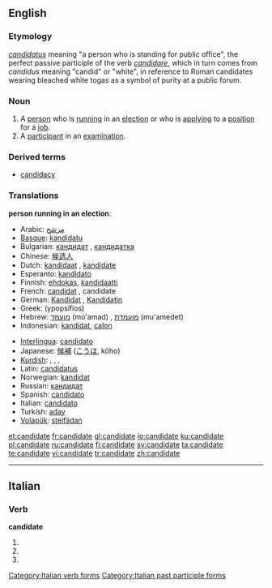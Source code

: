 ==English==

===Etymology===
{{L.}} ''[[candidatus]]'' meaning "a person who is standing for public office", the perfect passive participle of the verb ''[[candidare]]'', which in turn comes from ''candidus'' meaning "candid" or "white", in reference to Roman candidates wearing bleached white togas as a symbol of purity at a public forum.

===Noun===
{{en-noun}}

# A [[person]] who is [[run]]ning in an [[election]] or who is [[apply]]ing to a [[position]] for a [[job]].
# A [[participant]] in an [[examination]].

===Derived terms===
*[[candidacy]]

===Translations===
{{rfc-level|Translations at L3+ (AutoFormat would have corrected level of Derived terms)}}
'''person running in an election''':
{{top}}
*Arabic: [[مرشح]]
*[[Basque]]: [[kandidatu]]
*Bulgarian: [[кандидат]] {{m}}, [[кандидатка]] {{f}}
*Chinese: [[候选人]]
*Dutch: [[kandidaat]] {{m}}, [[kandidate]] {{f}}
*Esperanto: [[kandidato]]
*Finnish: [[ehdokas]], [[kandidaatti]]
*French: [[candidat]] {{m}}, candidate {{f}}
*German: [[Kandidat]] {{m}}, [[Kandidatin]] {{f}}
*Greek: {{t|el|υποψήφιος|m|}} (ypopsífios)
*Hebrew: [[מועמד]] (mo'amad) {{m}}, [[מועמדת]] (mu'amedet) {{f}}
*Indonesian: [[kandidat]], [[calon]]
{{mid}}
*[[Interlingua]]: [[candidato]]
*Japanese: [[候補]] ([[こうほ]], kōho)
*[[Kurdish]]: {{t|ku|berbijar}}, {{t-|ku|namzet}}, {{t|ku|berendam}}, {{t|ku|kandîdat}}
*Latin: [[candidatus]] {{m}}
*Norwegian: [[kandidat]]
*Russian: [[кандидат]]
*Spanish: [[candidato]]
*Italian: [[candidato]]
*Turkish: [[aday]]
*[[Volapük]]: [[steifädan]]
{{bottom}}

[[et:candidate]]
[[fr:candidate]]
[[gl:candidate]]
[[io:candidate]]
[[ku:candidate]]
[[pl:candidate]]
[[ru:candidate]]
[[fi:candidate]]
[[sv:candidate]]
[[ta:candidate]]
[[te:candidate]]
[[vi:candidate]]
[[tr:candidate]]
[[zh:candidate]]

----
==Italian==

===Verb===
'''candidate'''

# {{form of|[[second-person|Second-person]] [[plural]] [[present tense]]|[[candidare#Italian|candidare]]|lang=Italian}}
# {{form of|Second-person plural [[imperative]]|candidare#Italian|candidare|lang=Italian}}
# {{form of|[[feminine|Feminine]] plural|[[candidato]]}}

[[Category:Italian verb forms]]
[[Category:Italian past participle forms]]

{{rfc-auto}}